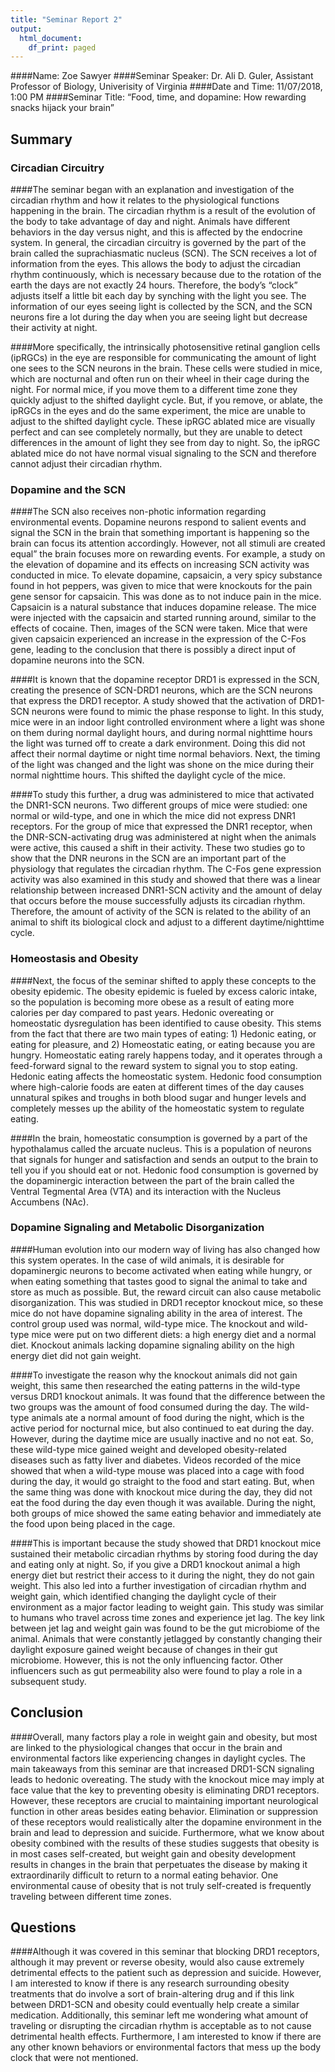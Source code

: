 ```yaml
---
title: "Seminar Report 2"
output:
  html_document:
    df_print: paged
---
```


####Name: Zoe Sawyer
####Seminar Speaker: Dr. Ali D. Guler, Assistant Professor of Biology, Univerisity of Virginia
####Date and Time: 11/07/2018, 1:00 PM
####Seminar Title: "Food, time, and dopamine: How rewarding snacks hijack your brain"

## Summary

### Circadian Circuitry

####The seminar began with an explanation and investigation of the circadian rhythm and how it relates to the physiological functions happening in the brain. The circadian rhythm is a result of the evolution of the body to take advantage of day and night. Animals have different behaviors in the day versus night, and this is affected by the endocrine system. In general, the circadian circuitry is governed by the part of the brain called the suprachiasmatic nucleus (SCN). The SCN receives a lot of information from the eyes. This allows the body to adjust the circadian rhythm continuously, which is necessary because due to the rotation of the earth the days are not exactly 24 hours. Therefore, the body's "clock" adjusts itself a little bit each day by synching with the light you see. The information of our eyes seeing light is collected by the SCN, and the SCN neurons fire a lot during the day when you are seeing light but decrease their activity at night.


####More specifically, the intrinsically photosensitive retinal ganglion cells (ipRGCs) in the eye are responsible for communicating the amount of light one sees to the SCN neurons in the brain. These cells were studied in mice, which are nocturnal and often run on their wheel in their cage during the night. For normal mice, if you move them to a different time zone they quickly adjust to the shifted daylight cycle. But, if you remove, or ablate, the ipRGCs in the eyes and do the same experiment, the mice are unable to adjust to the shifted daylight cycle. These ipRGC ablated mice are visually perfect and can see completely normally, but they are unable to detect differences in the amount of light they see from day to night. So, the ipRGC ablated mice do not have normal visual signaling to the SCN and therefore cannot adjust their circadian rhythm.

### Dopamine and the SCN

####The SCN also receives non-photic information regarding environmental events. Dopamine neurons respond to salient events and signal the SCN in the brain that something important is happening so the brain can focus its attention accordingly. However, not all stimuli are created equal" the brain focuses more on rewarding events. For example, a study on the elevation of dopamine and its effects on increasing SCN activity was conducted in mice. To elevate dopamine, capsaicin, a very spicy substance found in hot peppers, was given to mice that were knockouts for the pain gene sensor for capsaicin. This was done as to not induce pain in the mice. Capsaicin is a natural substance that induces dopamine release. The mice were injected with the capsaicin and started running around, similar to the effects of cocaine. Then, images of the SCN were taken. Mice that were given capsaicin experienced an increase in the expression of the C-Fos gene, leading to the conclusion that there is possibly a direct input of dopamine neurons into the SCN.

####It is known that the dopamine receptor DRD1 is expressed in the SCN, creating the presence of SCN-DRD1 neurons, which are the SCN neurons that express the DRD1 receptor. A study showed that the activation of DRD1-SCN neurons were found to mimic the phase response to light. In this study, mice were in an indoor light controlled environment where a light was shone on them during normal daylight hours, and during normal nighttime hours the light was turned off to create a dark environment. Doing this did not affect their normal daytime or night time normal behaviors. Next, the timing of the light was changed and the light was shone on the mice during their normal nighttime hours. This shifted the daylight cycle of the mice.

####To study this further, a drug was administered to mice that activated the DNR1-SCN neurons.  Two different groups of mice were studied: one normal or wild-type, and one in which the mice did not express DNR1 receptors. For the group of mice that expressed the DNR1 receptor, when the DNR-SCN-activating drug was administered at night when the animals were active, this caused a shift in their activity. These two studies go to show that the DNR neurons in the SCN are an important part of the physiology that regulates the circadian rhythm. The C-Fos gene expression activity was also examined in this study and showed that there was a linear relationship between increased DNR1-SCN activity and the amount of delay that occurs before the mouse successfully adjusts its circadian rhythm. Therefore, the amount of activity of the SCN is related to the ability of an animal to shift its biological clock and adjust to a different daytime/nighttime cycle.

### Homeostasis and Obesity

####Next, the focus of the seminar shifted to apply these concepts to the obesity epidemic. The obesity epidemic is fueled by excess caloric intake, so the population is becoming more obese as a result of eating more calories per day compared to past years. Hedonic overeating or homeostatic dysregulation has been identified to cause obesity. This stems from the fact that there are two main types of eating: 1) Hedonic eating, or eating for pleasure, and 2) Homeostatic eating, or eating because you are hungry. Homeostatic eating rarely happens today, and it operates through a feed-forward signal to the reward system to signal you to stop eating. Hedonic eating affects the homeostatic system. Hedonic food consumption where high-calorie foods are eaten at different times of the day causes unnatural spikes and troughs in both blood sugar and hunger levels and completely messes up the ability of the homeostatic system to regulate eating.

####In the brain, homeostatic consumption is governed by a part of the hypothalamus called the arcuate nucleus. This is a population of neurons that signals for hunger and satisfaction and sends an output to the brain to tell you if you should eat or not. Hedonic food consumption is governed by the dopaminergic interaction between the part of the brain called the Ventral Tegmental Area (VTA) and its interaction with the Nucleus Accumbens (NAc).

### Dopamine Signaling and Metabolic Disorganization

####Human evolution into our modern way of living has also changed how this system operates. In the case of wild animals, it is desirable for dopaminergic neurons to become activated when eating while hungry, or when eating something that tastes good to signal the animal to take and store as much as possible. But, the reward circuit can also cause metabolic disorganization. This was studied in  DRD1 receptor knockout mice, so these mice do not have dopamine signaling ability in the area of interest. The control group used was normal, wild-type mice. The knockout and wild-type mice were put on two different diets: a high energy diet and a normal diet. Knockout animals lacking dopamine signaling ability on the high energy diet did not gain weight.

####To investigate the reason why the knockout animals did not gain weight, this same then researched the eating patterns in the wild-type versus DRD1 knockout animals. It was found that the difference between the two groups was the amount of food consumed during the day. The wild-type animals ate a normal amount of food during the night, which is the active period for nocturnal mice, but also continued to eat during the day. However, during the daytime mice are usually inactive and no not eat. So, these wild-type mice gained weight and developed obesity-related diseases such as fatty liver and diabetes. Videos recorded of the mice showed that when a wild-type mouse was placed into a cage with food during the day, it would go straight to the food and start eating. But, when the same thing was done with knockout mice during the day, they did not eat the food during the day even though it was available. During the night, both groups of mice showed the same eating behavior and immediately ate the food upon being placed in the cage.

####This is important because the study showed that DRD1 knockout mice sustained their metabolic circadian rhythms by storing food during the day and eating only at night. So, if you give a DRD1 knockout animal a high energy diet but restrict their access to it during the night, they do not gain weight. This also led into a further investigation of circadian rhythm and weight gain, which identified changing the daylight cycle of their environment as a major factor leading to weight gain. This study was similar to humans who travel across time zones and experience jet lag. The key link between jet lag and weight gain was found to be the gut microbiome of the animal. Animals that were constantly jetlagged by constantly changing their daylight exposure gained weight because of changes in their gut microbiome. However, this is not the only influencing factor. Other influencers such as gut permeability also were found to play a role in a subsequent study.

## Conclusion

####Overall, many factors play a role in weight gain and obesity, but most are linked to the physiological changes that occur in the brain and environmental factors like experiencing changes in daylight cycles. The main takeaways from this seminar are that increased DRD1-SCN signaling leads to hedonic overeating. The study with the knockout mice may imply at face value that the key to preventing obesity is eliminating DRD1 receptors. However, these receptors are crucial to maintaining important neurological function in other areas besides eating behavior. Elimination or suppression of these receptors would realistically alter the dopamine environment in the brain and lead to depression and suicide. Furthermore, what we know about obesity combined with the results of these studies suggests that obesity is in most cases self-created, but weight gain and obesity development results in changes in the brain that perpetuates the disease by making it extraordinarily difficult to return to a normal eating behavior. One environmental cause of obesity that is not truly self-created is frequently traveling between different time zones.

## Questions

####Although it was covered in this seminar that blocking DRD1 receptors, although it may prevent or reverse obesity, would also cause extremely detrimental effects to the patient such as depression and suicide. However, I am interested to know if there is any research surrounding obesity treatments that do involve a sort of brain-altering drug and if this link between DRD1-SCN and obesity could eventually help create a similar medication. Additionally, this seminar left me wondering what amount of traveling or disrupting the circadian rhythm is acceptable as to not cause detrimental health effects. Furthermore, I am interested to know if there are any other known behaviors or environmental factors that mess up the body clock that were not mentioned.